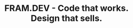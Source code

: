 ---
title: 'FRAM.DEV - Code that works. Design that sells.'
description: 'Custom-built websites and software solutions that convert visitors into customers. No templates. Just powerful digital experiences that drive business growth.'
layout: ../layouts/main.astro
---